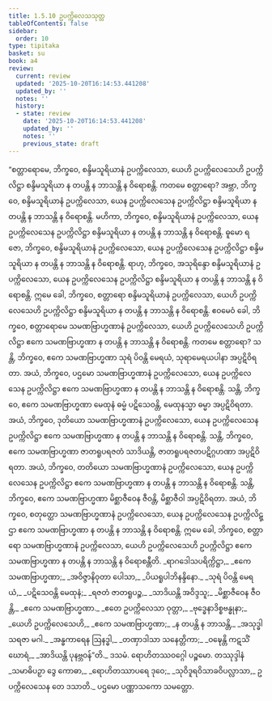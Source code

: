 ```yaml
---
title: 1.5.10 ဥပက္ကိလေသသုတ္တ
tableOfContents: false
sidebar:
  order: 10
type: tipitaka
basket: su
book: a4
review:
  current: review
  updated: '2025-10-20T16:14:53.441208'
  updated_by: ''
  notes: ''
  history:
  - state: review
    date: '2025-10-20T16:14:53.441208'
    updated_by: ''
    notes: ''
    previous_state: draft
---
```



<DynamicBreadcrumb />


<ReviewStatus review={frontmatter.review} showDetails={true} />

<HypothesisAnnotation frontmatter={frontmatter} />

<Division number="50" book="a4" e="ch" v="15" p="362">

<Paragraph number="346" book="a4">
“စတ္တာရောမေ, ဘိက္ခဝေ, စန္ဒိမသူရိယာနံ ဥပက္ကိလေသာ, ယေဟိ ဥပက္ကိလေသေဟိ ဥပက္ကိလိဋ္ဌာ စန္ဒိမသူရိယာ န တပန္တိ န ဘာသန္တိ န ဝိရောစန္တိ. ကတမေ စတ္တာရော? အဗ္ဘာ, ဘိက္ခဝေ, စန္ဒိမသူရိယာနံ ဥပက္ကိလေသာ, ယေန ဥပက္ကိလေသေန ဥပက္ကိလိဋ္ဌာ စန္ဒိမသူရိယာ န တပန္တိ န ဘာသန္တိ န ဝိရောစန္တိ.
</Paragraph>

<Paragraph number="347" book="a4">
မဟိကာ, ဘိက္ခဝေ, စန္ဒိမသူရိယာနံ ဥပက္ကိလေသာ, ယေန ဥပက္ကိလေသေန ဥပက္ကိလိဋ္ဌာ စန္ဒိမသူရိယာ န တပန္တိ န ဘာသန္တိ န ဝိရောစန္တိ.
</Paragraph>

<Paragraph number="348" book="a4">
ဓူမော ရဇော, ဘိက္ခဝေ, စန္ဒိမသူရိယာနံ ဥပက္ကိလေသော, ယေန ဥပက္ကိလေသေန ဥပက္ကိလိဋ္ဌာ စန္ဒိမသူရိယာ န တပန္တိ န ဘာသန္တိ န ဝိရောစန္တိ.
</Paragraph>

<Paragraph number="349" book="a4">
ရာဟု, ဘိက္ခဝေ, အသုရိန္ဒော စန္ဒိမသူရိယာနံ ဥပက္ကိလေသော, ယေန ဥပက္ကိလေသေန ဥပက္ကိလိဋ္ဌာ စန္ဒိမသူရိယာ န တပန္တိ န ဘာသန္တိ န ဝိရောစန္တိ. ဣမေ ခေါ, ဘိက္ခဝေ, စတ္တာရော စန္ဒိမသူရိယာနံ ဥပက္ကိလေသာ, ယေဟိ ဥပက္ကိလေသေဟိ ဥပက္ကိလိဋ္ဌာ စန္ဒိမသူရိယာ န တပန္တိ န ဘာသန္တိ န ဝိရောစန္တိ.
</Paragraph>

<Paragraph number="350" book="a4">
ဧဝမေဝံ ခေါ, ဘိက္ခဝေ, စတ္တာရောမေ သမဏဗြာဟ္မဏာနံ ဥပက္ကိလေသာ, ယေဟိ ဥပက္ကိလေသေဟိ ဥပက္ကိလိဋ္ဌာ ဧကေ သမဏဗြာဟ္မဏာ န တပန္တိ န ဘာသန္တိ န ဝိရောစန္တိ. ကတမေ စတ္တာရော? သန္တိ, ဘိက္ခဝေ, ဧကေ သမဏဗြာဟ္မဏာ သုရံ ပိဝန္တိ မေရယံ, သုရာမေရယပါနာ အပ္ပဋိဝိရတာ. အယံ, ဘိက္ခဝေ, ပဌမော သမဏဗြာဟ္မဏာနံ ဥပက္ကိလေသော, ယေန ဥပက္ကိလေသေန ဥပက္ကိလိဋ္ဌာ ဧကေ သမဏဗြာဟ္မဏာ န တပန္တိ န ဘာသန္တိ န ဝိရောစန္တိ.
</Paragraph>

<Paragraph number="351" book="a4">
သန္တိ, ဘိက္ခဝေ, ဧကေ သမဏဗြာဟ္မဏာ မေထုနံ ဓမ္မံ ပဋိသေဝန္တိ, မေထုနသ္မာ ဓမ္မာ အပ္ပဋိဝိရတာ. အယံ, ဘိက္ခဝေ, ဒုတိယော သမဏဗြာဟ္မဏာနံ ဥပက္ကိလေသော, ယေန ဥပက္ကိလေသေန ဥပက္ကိလိဋ္ဌာ ဧကေ သမဏဗြာဟ္မဏာ န တပန္တိ န ဘာသန္တိ န ဝိရောစန္တိ.
</Paragraph>

<Paragraph number="352" book="a4">
သန္တိ, ဘိက္ခဝေ, ဧကေ သမဏဗြာဟ္မဏာ ဇာတရူပရဇတံ သာဒိယန္တိ, ဇာတရူပရဇတပဋိဂ္ဂဟဏာ အပ္ပဋိဝိရတာ. အယံ, ဘိက္ခဝေ, တတိယော သမဏဗြာဟ္မဏာနံ ဥပက္ကိလေသော, ယေန ဥပက္ကိလေသေန ဥပက္ကိလိဋ္ဌာ ဧကေ သမဏဗြာဟ္မဏာ န တပန္တိ န ဘာသန္တိ န ဝိရောစန္တိ.
</Paragraph>

<Paragraph number="353" book="a4">
သန္တိ, ဘိက္ခဝေ, ဧကေ သမဏဗြာဟ္မဏာ မိစ္ဆာဇီဝေန ဇီဝန္တိ, မိစ္ဆာဇီဝါ အပ္ပဋိဝိရတာ. အယံ, ဘိက္ခဝေ, စတုတ္ထော သမဏဗြာဟ္မဏာနံ ဥပက္ကိလေသော, ယေန ဥပက္ကိလေသေန ဥပက္ကိလိဋ္ဌာ ဧကေ သမဏဗြာဟ္မဏာ န တပန္တိ န ဘာသန္တိ န ဝိရောစန္တိ. ဣမေ ခေါ, ဘိက္ခဝေ, စတ္တာရော သမဏဗြာဟ္မဏာနံ ဥပက္ကိလေသာ, ယေဟိ ဥပက္ကိလေသေဟိ ဥပက္ကိလိဋ္ဌာ ဧကေ သမဏဗြာဟ္မဏာ န တပန္တိ န ဘာသန္တိ န ဝိရောစန္တီတိ.
</Paragraph>

<Paragraph number="354" type="verses" book="a4">
_ရာဂဒေါသပရိက္ကိဋ္ဌာ,_  
_ဧကေ သမဏဗြာဟ္မဏာ;_  
_အဝိဇ္ဇာနိဝုတာ ပေါသာ,_  
_ပိယရူပါဘိနန္ဒိနော._  

</Paragraph>

<Paragraph number="355" type="verses" book="a4">
_သုရံ ပိဝန္တိ မေရယံ,_  
_ပဋိသေဝန္တိ မေထုနံ;_  
_ရဇတံ ဇာတရူပဉ္စ,_  
_သာဒိယန္တိ အဝိဒ္ဒသူ;_  
_မိစ္ဆာဇီဝေန ဇီဝန္တိ,_  
_ဧကေ သမဏဗြာဟ္မဏာ._  

</Paragraph>

<Paragraph number="356" type="verses" book="a4">
_ဧတေ ဥပက္ကိလေသာ ဝုတ္တာ,_  
_ဗုဒ္ဓေနာဒိစ္စဗန္ဓုနာ;_  
_ယေဟိ ဥပက္ကိလေသေဟိ,_  
_ဧကေ သမဏဗြာဟ္မဏာ;_  
_န တပန္တိ န ဘာသန္တိ,_  
_အသုဒ္ဓါ သရဇာ မဂါ._  

</Paragraph>

<Paragraph number="357" type="verses" book="a4">
_အန္ဓကာရေန ဩနဒ္ဓါ,_  
_တဏှာဒါသာ သနေတ္တိကာ;_  
_ဝဍ္ဎေန္တိ ကဋသိံ ဃောရံ,_  
_အာဒိယန္တိ ပုနဗ္ဘဝန်”တိ._  


</Paragraph>
</Division>

<Paragraph number="358" type="center" book="a4">
ဒသမံ.



</Paragraph>

<Paragraph number="359" type="center" book="a4">
ရောဟိတဿဝဂ္ဂေါ ပဉ္စမော.



</Paragraph>

<Paragraph number="360" type="center" book="a4">
တဿုဒ္ဒါနံ


</Paragraph>

<Paragraph number="361" type="verses" book="a4">
_သမာဓိပဉှာ ဒွေ ကောဓာ,_  
_ရောဟိတဿာပရေ ဒုဝေ;_  
_သုဝိဒူရဝိသာခဝိပလ္လာသာ,_  
ဥပက္ကိလေသေန တေ ဒသာတိ._  


</Paragraph>

<Paragraph number="362" type="center" book="a4">
ပဌမော ပဏ္ဏာသကော သမတ္တော.
</Paragraph>